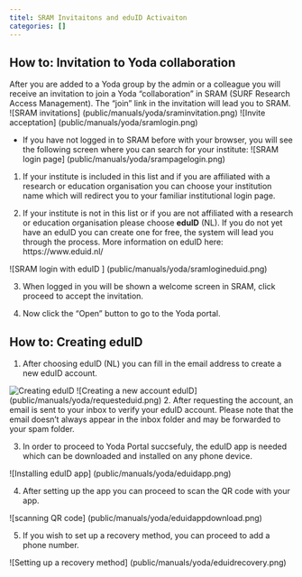```yaml
---
titel: SRAM Invitaitons and eduID Activaiton
categories: []
---
```


## How to: Invitation to Yoda collaboration
After you are added to a Yoda group by the admin or a colleague you will receive an invitation to join a Yoda “collaboration” in SRAM (SURF Research Access Management). The “join” link in the invitation will lead you to SRAM.
![SRAM invitations] (public/manuals/yoda/sraminvitation.png)
![Invite acceptation] (public/manuals/yoda/sramlogin.png)

- If you have not logged in to SRAM before with your browser, you will see the following screen where you can search for your institute:
![SRAM login page] (public/manuals/yoda/srampagelogin.png)

1. If your institute is included in this list and if you are affiliated with a research or education organisation you can choose your institution name which will redirect you to your familiar institutional login page.

2. If your institute is not in this list or if you are not affiliated with a research or education organisation please choose **eduID** (NL). If you do not yet have an eduID you can create one for free, the system will lead you through the process. More information on eduID here: https://www.eduid.nl/

![SRAM login with eduID ] (public/manuals/yoda/sramlogineduid.png)

3. When logged in you will be shown a welcome screen in SRAM, click proceed to accept the invitation.

4. Now click the “Open” button to go to the Yoda portal.



## How to: Creating eduID  
1. After choosing eduID (NL) you can fill in the email address to create a new eduID account. 

![Creating eduID](public/manuals/yoda/createeduid.png)
![Creating a new account eduID] (public/manuals/yoda/requesteduid.png)
2. After requesting the account, an email is sent to your inbox to verify your eduID account. Please note that the email doesn’t always appear in the inbox folder and may be forwarded to your spam folder.

3. In order to proceed to Yoda Portal succsefuly, the eduID app is needed which can be downloaded and installed on any phone device.

![Installing eduID app] (public/manuals/yoda/eduidapp.png)

4. After setting up the app you can proceed to scan the QR code with your app.

![scanning QR code] (public/manuals/yoda/eduidappdownload.png)

5. If you wish to set up a recovery method, you can proceed to add a phone number.

![Setting up a recovery method] (public/manuals/yoda/eduidrecovery.png)
